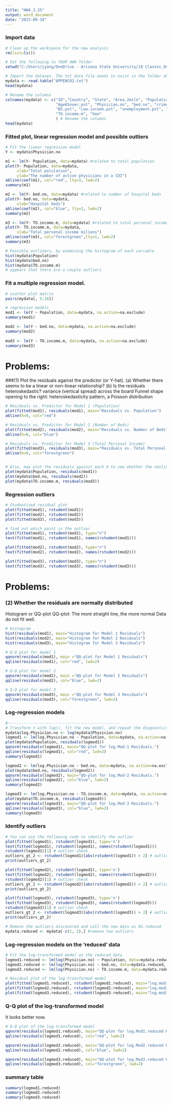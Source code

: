 ---
title: "HW4_3.25"
output: word_document
date: "2023-09-19"
---



### Import data
```{r}
# Clean up the workspace for the new analysis
rm(list=ls()) 

# Set the following to YOUR OWN folder
setwd("C:/Users/jyang/OneDrive - Arizona State University/10 Classes_OneDrive/2023_STP530_Regression")

# Import the dataset. The txt data file needs to exist in the folder above.
mydata <- read.table("APPENC02.txt")
head(mydata)

# Rename the columns
colnames(mydata) <- c("ID","Country", "State", "Area.2mile", "Population", "Age18to34.pst", 
                      "Age65over.pst", "Physician.no", "bed.no", "crime.no", "hischool.pst",
                      "BS.pst", "Low.income.pst", "unemployment.pst", "Per.income.dollar",
                      "TO.income.m", "Geo"
                      ) # Rename the columns
head(mydata)

```

### Fitted plot, linear regression model and possible outliers
```{r}
# Fit the linear regression model
Y <- mydata$Physician.no

m1 <- lm(Y~ Population, data=mydata) #related to total population
plot(Y~ Population, data=mydata,
     xlab="Total polulation",
     ylab="The number of active physicians in a CDI")
abline(coef(m1), col="red", lty=3, lwd=2)
summary(m1)

m2 <- lm(Y~ bed.no, data=mydata) #related to number of hospital beds
plot(Y~ bed.no, data=mydata,
     xlab="Hospital beds")
abline(coef(m2), col="blue", lty=2, lwd=2)
summary(m2)

m3 <- lm(Y~ TO.income.m, data=mydata) #related to total personal income.
plot(Y~ TO.income.m, data=mydata,
     xlab="Total personal income milions")
abline(coef(m3), col="forestgreen",lty=1, lwd=2)
summary(m3)

# Possible outliners, by examining the histogram of each variable 
hist(mydata$Population)
hist(mydata$bed.no)
hist(mydata$TO.income.m)
# appears that there are a couple outliers
```


### Fit a multiple regression model.
```{r}
# scatter plot matrix 
pairs(mydata[, 5:16])

# regression models
mod1 <- lm(Y ~ Population, data=mydata, na.action=na.exclude)
summary(mod1)

mod2 <- lm(Y ~ bed.no, data=mydata, na.action=na.exclude)
summary(mod2)
 
mod3 <- lm(Y ~ TO.income.m, data=mydata, na.action=na.exclude)
summary(mod3)
```


# Problems:
###(1) Plot the residuals against the predictor (or Y-hat).
(a) Whether there seems to be a linear or non-linear relationship?
(b) Is the residuals heteroskedastic? variance (vertical spread) across the board
Funnel shape opening to the right: heteroskedasticity pattern, a Poisson distribution
```{r}
# Residuals vs. Predictor for Model 1 (Population)
plot(fitted(mod1), residuals(mod1), main="Residuals vs. Population")
abline(h=0, col="red")

# Residuals vs. Predictor for Model 2 (Number of Beds)
plot(fitted(mod2), residuals(mod2), main="Residuals vs. Number of Beds")
abline(h=0, col="blue")

# Residuals vs. Predictor for Model 3 (Total Personal Income)
plot(fitted(mod3), residuals(mod3), main="Residuals vs. Total Personal Income")
abline(h=0, col="forestgreen")


# Also, may plot the residuals against each X to see whether the nonlinear trend in the residuals might be potentially related to one of the Xs.
plot(mydata$Population, residuals(mod1))
plot(mydata$bed.no, residuals(mod2))
plot(mydata$TO.income.m, residuals(mod3))
```

### Regression outliers
```{r}
# Studentized residual plot
plot(fitted(mod1), rstudent(mod1))
plot(fitted(mod2), rstudent(mod2))
plot(fitted(mod3), rstudent(mod3))

# find out which point is the outlier
plot(fitted(mod1), rstudent(mod1), type="n")
text(fitted(mod1), rstudent(mod1), names(rstudent(mod1)))

plot(fitted(mod2), rstudent(mod2), type="n")
text(fitted(mod2), rstudent(mod2), names(rstudent(mod2)))

plot(fitted(mod3), rstudent(mod3), type="n")
text(fitted(mod3), rstudent(mod3), names(rstudent(mod3)))

```

# Problems:
### (2) Whether the residuals are normally distributed
Histogram or QQ-plot
QQ-plot: The more straight line, the more normal
Data do not fit well.
```{r}
# Histogram
hist(residuals(mod1), main="Histogram for Model 1 Residuals")
hist(residuals(mod2), main="Histogram for Model 2 Residuals")
hist(residuals(mod3), main="Histogram for Model 3 Residuals")

# Q-Q plot for model 1
qqnorm(residuals(mod1), main ="QQ-plot for Model 1 Residuals")
qqline(residuals(mod1), col="red", lwd=2)

# Q-Q plot for model 2
qqnorm(residuals(mod2), main ="QQ-plot for Model 2 Residuals")
qqline(residuals(mod2), col="blue", lwd=2)

# Q-Q plot for model 3
qqnorm(residuals(mod3), main ="QQ-plot for Model 3 Residuals")
qqline(residuals(mod3), col="forestgreen", lwd=2)
```

### Log-regression models 

```{r}
#-------------------------------------------------
# Transform Y with log(), fit the new model, and repeat the diagnostics
mydata$log.Physician.no <- log(mydata$Physician.no)
logmod1 <- lm(log.Physician.no ~ Population, data=mydata, na.action=na.exclude)
plot(mydata$Population, residuals(logmod1))
qqnorm(residuals(logmod1), main="QQ-plot for log.Mod-1 Residuals.")
qqline(residuals(logmod1), col="red", lwd=2)
summary(logmod1)

logmod2 <- lm(log.Physician.no ~ bed.no, data=mydata, na.action=na.exclude)
plot(mydata$bed.no, residuals(logmod2))
qqnorm(residuals(logmod2), main="QQ-plot for log.Mod-2 Residuals.")
qqline(residuals(logmod2), col="blue", lwd=2)
summary(logmod2)

logmod3 <- lm(log.Physician.no ~ TO.income.m, data=mydata, na.action=na.exclude)
plot(mydata$TO.income.m, residuals(logmod3))
qqnorm(residuals(logmod3), main="QQ-plot for log.Mod-3 Residuals.")
qqline(residuals(logmod3), col="blue", lwd=2)
summary(logmod3)
```

### Identify outliers
```{r}
# You can use the following code to identify the outlier
plot(fitted(logmod1), rstudent(logmod1), type='n')
text(fitted(logmod1), rstudent(logmod1), names(rstudent(logmod1)))
rstudent(logmod1)[1] # outlier check
outliers_gt_2 <- rstudent(logmod1)[abs(rstudent(logmod1)) > 2] # outliers >2
print(outliers_gt_2)

plot(fitted(logmod2), rstudent(logmod2), type='n')
text(fitted(logmod2), rstudent(logmod2), names(rstudent(logmod2)))
rstudent(logmod2)[1] # outlier check
outliers_gt_2 <- rstudent(logmod2)[abs(rstudent(logmod2)) > 2] # outliers >2
print(outliers_gt_2)

plot(fitted(logmod3), rstudent(logmod3), type='n')
text(fitted(logmod3), rstudent(logmod3), names(rstudent(logmod3)))
rstudent(logmod3)[1] # outlier check
outliers_gt_2 <- rstudent(logmod3)[abs(rstudent(logmod3)) > 2] # outliers >2
print(outliers_gt_2)

# Remove the outliers discovered and call the new data as XX.reduced
mydata.reduced <- mydata[-c(1, 2),] #remove two outliers
```

### Log-regression models on the 'reduced' data
```{r}
# Fit the log-transformed model on the reduced data
logmod1.reduced <- lm(log(Physician.no) ~ Population, data=mydata.reduced, na.action=na.exclude)
logmod2.reduced <- lm(log(Physician.no) ~ bed.no, data=mydata.reduced, na.action=na.exclude)
logmod3.reduced <- lm(log(Physician.no) ~ TO.income.m, data=mydata.reduced, na.action=na.exclude)

# Residual plot of the log-transformed model
plot(fitted(logmod1.reduced), rstudent(logmod1.reduced), main="log.mod1.reduced")
plot(fitted(logmod2.reduced), rstudent(logmod2.reduced), main="log.mod2.reduced")
plot(fitted(logmod3.reduced), rstudent(logmod3.reduced), main="log.mod3.reduced")
```

### Q-Q plot of the log-transformed model
It looks better now.
```{r}
# Q-Q plot of the log-transformed model
qqnorm(residuals(logmod1.reduced), main="QQ-plot for log.Mod1.reduced Residuals")
qqline(residuals(logmod1.reduced), col="red", lwd=2)

qqnorm(residuals(logmod2.reduced), main="QQ-plot for log.Mod2.reduced Residuals")
qqline(residuals(logmod2.reduced), col="blue", lwd=2)

qqnorm(residuals(logmod3.reduced), main="QQ-plot for log.Mod3.reduced Residuals")
qqline(residuals(logmod3.reduced), col="forestgreen", lwd=2)
```

### summary table
```{r}
summary(logmod1.reduced)
summary(logmod2.reduced)
summary(logmod3.reduced)
```


